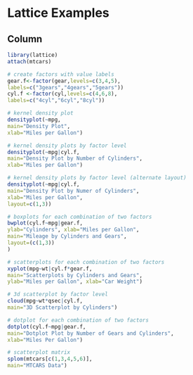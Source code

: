 Lattice Examples {data-navmenu="R Graphics"}
=========================================

Column 
-------------------------

```r
library(lattice)
attach(mtcars)
```

```r
# create factors with value labels
gear.f<-factor(gear,levels=c(3,4,5),
labels=c("3gears","4gears","5gears"))
cyl.f <-factor(cyl,levels=c(4,6,8),
labels=c("4cyl","6cyl","8cyl"))

```

```r
# kernel density plot
densityplot(~mpg,
main="Density Plot",
xlab="Miles per Gallon")
```

```r
# kernel density plots by factor level
densityplot(~mpg|cyl.f,
main="Density Plot by Number of Cylinders",
xlab="Miles per Gallon")
```

```r
# kernel density plots by factor level (alternate layout)
densityplot(~mpg|cyl.f,
main="Density Plot by Numer of Cylinders",
xlab="Miles per Gallon",
layout=c(1,3))
```

```r
# boxplots for each combination of two factors
bwplot(cyl.f~mpg|gear.f,
ylab="Cylinders", xlab="Miles per Gallon",
main="Mileage by Cylinders and Gears",
layout=(c(1,3))
)
```

```r
# scatterplots for each combination of two factors
xyplot(mpg~wt|cyl.f*gear.f,
main="Scatterplots by Cylinders and Gears",
ylab="Miles per Gallon", xlab="Car Weight")
```

```r
# 3d scatterplot by factor level
cloud(mpg~wt*qsec|cyl.f,
main="3D Scatterplot by Cylinders")
```

```r
# dotplot for each combination of two factors
dotplot(cyl.f~mpg|gear.f,
main="Dotplot Plot by Number of Gears and Cylinders",
xlab="Miles Per Gallon")
```

```r
# scatterplot matrix
splom(mtcars[c(1,3,4,5,6)],
main="MTCARS Data")

```

